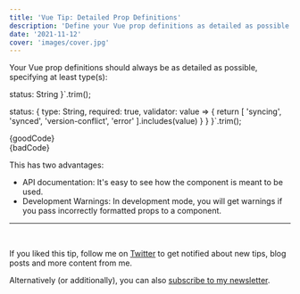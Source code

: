 ```yaml
---
title: 'Vue Tip: Detailed Prop Definitions'
description: 'Define your Vue prop definitions as detailed as possible'
date: '2021-11-12'
cover: 'images/cover.jpg'
---
```


Your Vue prop definitions should always be as detailed as possible, specifying at least type(s):

  status: String
}`.trim();

  status: {
    type: String,
    required: true,
    validator: value => { return [ 'syncing', 'synced', 'version-conflict', 'error' ].includes(value) }
  }
}`.trim();

<TipCard highlight="good" language="js">
  {goodCode}
</TipCard>

<br />

<TipCard highlight="bad" language="js">
  {badCode}
</TipCard>

<br />

This has two advantages:
 - API documentation: It's easy to see how the component is meant to be used.
 - Development Warnings: In development mode, you will get warnings if you pass incorrectly formatted props to a component.

---

<br />

If you liked this tip, follow me on [Twitter](https://twitter.com/mokkapps) to get notified about new tips, blog posts and more content from me.

Alternatively (or additionally), you can also [subscribe to my newsletter](https://mokkapps.de/newsletter).
